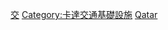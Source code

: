 {{noteTA
|G1=國家
}}
{{Commonscat|Transport buildings in Qatar}}

[[Category:卡達各類建築物|交]]
[[Category:卡達交通基礎設施|Category:卡達交通基礎設施]]
[[Category:亞洲各國交通建築物|Qatar]]